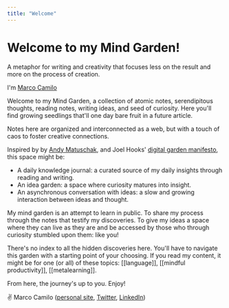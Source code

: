 ```yaml
---
title: "Welcome"
---
```


# Welcome to my Mind Garden!

A metaphor for writing and creativity that focuses less on the result and more on the process of creation.

I'm [Marco Camilo](https://marcocamilo.com)

Welcome to my Mind Garden, a collection of atomic notes, serendipitous thoughts, reading notes, writing ideas, and seed of curiosity. Here you'll find growing seedlings that'll one day bare fruit in a future article.

Notes here are organized and interconnected as a web, but with a touch of caos to foster creative connections.

Inspired by by [Andy Matuschak](https://notes.andymatuschak.org/About_these_notes), and Joel Hooks' [digital garden manifesto](https://joelhooks.com/digital-garden), this space might be:
- A daily knowledge journal: a curated source of my daily insights through reading and writing.
- An idea garden: a space where curiosity matures into insight.
- An asynchronous conversation with ideas: a slow and growing interaction between ideas and thought.

My mind garden is an attempt to learn in public. To share my process through the notes that testify my discoveries. To give my ideas a space where they can live as they are and be accessed by those who through curiosity stumbled upon them: like you!

There's no index to all the hidden discoveries here. You'll have to navigate this garden with a starting point of your choosing. If you read my content, it might be for one (or all) of these topics: [[language]], [[mindful productivity]], [[metalearning]]. 

From here, the journey's up to you. Enjoy!

✌️ Marco Camilo ([personal site](https://marcocamilo.com), [Twitter](https://twitter.com/_marcocamilo), [LinkedIn](https://linkedin.com/marcocamilo))
